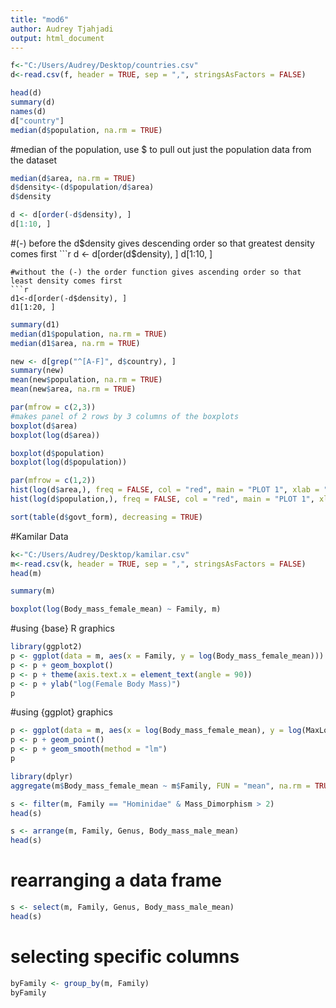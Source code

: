 ```yaml
---
title: "mod6"
author: Audrey Tjahjadi
output: html_document
---
```


```r
f<-"C:/Users/Audrey/Desktop/countries.csv"
d<-read.csv(f, header = TRUE, sep = ",", stringsAsFactors = FALSE)  
```
```r
head(d)
summary(d)
names(d)
d["country"]
median(d$population, na.rm = TRUE)
```
#median of the population, use $ to pull out just the population data from the dataset
```r
median(d$area, na.rm = TRUE)
d$density<-(d$population/d$area)
d$density

d <- d[order(-d$density), ]
d[1:10, ]
```
#(-) before the d$density gives descending order so that greatest density comes first
```r
d <- d[order(d$density), ]
d[1:10, ]
```
#without the (-) the order function gives ascending order so that least density comes first
```r
d1<-d[order(-d$density), ]
d1[1:20, ]
```

```r
summary(d1)
median(d1$population, na.rm = TRUE)
median(d1$area, na.rm = TRUE)
```
```r
new <- d[grep("^[A-F]", d$country), ]
summary(new)
mean(new$population, na.rm = TRUE)
mean(new$area, na.rm = TRUE)

par(mfrow = c(2,3))
#makes panel of 2 rows by 3 columns of the boxplots
boxplot(d$area)
boxplot(log(d$area))

boxplot(d$population)
boxplot(log(d$population))
```
```r
par(mfrow = c(1,2))
hist(log(d$area,), freq = FALSE, col = "red", main = "PLOT 1", xlab = "(log)area", ylab = "density", ylim = c(0, 0.2))
hist(log(d$population,), freq = FALSE, col = "red", main = "PLOT 1", xlab = "(log)population", ylab = "density", ylim = c(0, 0.2))
```
```r
sort(table(d$govt_form), decreasing = TRUE)
```

#Kamilar Data
```r
k<-"C:/Users/Audrey/Desktop/kamilar.csv"
m<-read.csv(k, header = TRUE, sep = ",", stringsAsFactors = FALSE)
head(m)
```

```r
summary(m)
```

```r
boxplot(log(Body_mass_female_mean) ~ Family, m)
```
#using {base} R graphics

```r
library(ggplot2)
p <- ggplot(data = m, aes(x = Family, y = log(Body_mass_female_mean)))
p <- p + geom_boxplot()
p <- p + theme(axis.text.x = element_text(angle = 90))
p <- p + ylab("log(Female Body Mass)")
p
```
#using {ggplot} graphics
```r
p <- ggplot(data = m, aes(x = log(Body_mass_female_mean), y = log(MaxLongevity_m)))
p <- p + geom_point()
p <- p + geom_smooth(method = "lm")
p
```
```r
library(dplyr)
aggregate(m$Body_mass_female_mean ~ m$Family, FUN = "mean", na.rm = TRUE)
```
```r
s <- filter(m, Family == "Hominidae" & Mass_Dimorphism > 2)
head(s)
```
```r
s <- arrange(m, Family, Genus, Body_mass_male_mean) 
head(s)
```
# rearranging a data frame

```r
s <- select(m, Family, Genus, Body_mass_male_mean)  
head(s)
```
# selecting specific columns
```r
byFamily <- group_by(m, Family)
byFamily
```